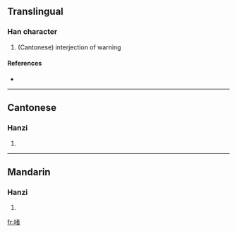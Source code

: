 ==Translingual==

===Han character===
{{Han char|rn=30|rad=口|as=09|sn=12|four=|canj=口十大日 (RJKA)}}

# (Cantonese) interjection of warning

====References====
* {{Han ref|kx=0201.121|hdz=10636.041|uh=556B|ud=21867}}

----

==Cantonese==

===Hanzi===
{{yue-hanzi|jyut=|y=je3, jek1}}

# {{defn|Cantonese}}

----

==Mandarin==

===Hanzi===
{{cmn-hanzi|pin=[[zhě]] ([[zhe3]])|wg=che<sup>3</sup>}}

# {{defn|Mandarin}}

[[fr:啫]]